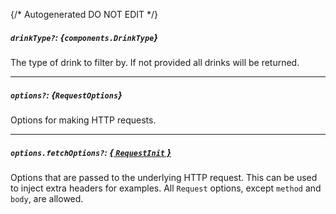 {/* Autogenerated DO NOT EDIT  */}

##### `drinkType?`: *{`components.DrinkType`}*
The type of drink to filter by. If not provided all drinks will be returned.

<Collapsible openLabel={Labels.showProperties} closeLabel={Labels.hideProperties}>
  <DrinkType />
</Collapsible>

---
##### `options?`: *{`RequestOptions`}*
Options for making HTTP requests.

---
##### `options.fetchOptions?`: [*{ `RequestInit` }*](https://developer.mozilla.org/en-US/docs/Web/API/Request/Request#options)
Options that are passed to the underlying HTTP request. This can be used to inject extra headers for examples. All `Request` options, except `method` and `body`, are allowed.

